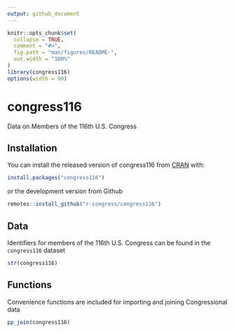 ```yaml
---
output: github_document
---
```


<!-- README.md is generated from README.Rmd. Please edit that file -->

```r
knitr::opts_chunk$set(
  collapse = TRUE,
  comment = "#>",
  fig.path = "man/figures/README-",
  out.width = "100%"
)
library(congress116)
options(width = 90)
```

# congress116

<!-- badges: start -->
<!-- badges: end -->

Data on Members of the 116th U.S. Congress

## Installation

You can install the released version of congress116 from [CRAN](https://CRAN.R-project.org) with:

``` r
install.packages("congress116")
```

or the development version from Github

``` r
remotes::install_github("r-congress/congress116")
```


## Data

Identifiers for members of the 116th U.S. Congress can be found in the `congress116` dataset

```r
str(congress116)
```

## Functions

Convenience functions are included for importing and joining Congressional data

``` r
pp_join(congress116)
```

